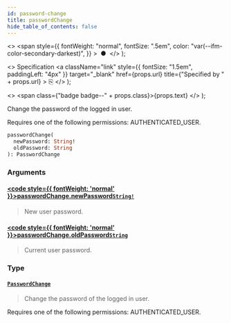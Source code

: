 ```yaml
---
id: password-change
title: passwordChange
hide_table_of_contents: false
---
```


  <>
    <span
      style={{
        fontWeight: "normal",
        fontSize: ".5em",
        color: "var(--ifm-color-secondary-darkest)",
      }}
    >
      &nbsp;●&nbsp;
    </span>
  </>
);

  <>
    Specification
    <a
      className="link"
      style={{ fontSize: "1.5em", paddingLeft: "4px" }}
      target="\_blank"
      href={props.url}
      title={"Specified by " + props.url}
    >
      ⎘
    </a>
  </>
);

  <>
    <span class={"badge badge--" + props.class}>{props.text}</span>
  </>
);

Change the password of the logged in user.

Requires one of the following permissions: AUTHENTICATED_USER.

```graphql
passwordChange(
  newPassword: String!
  oldPassword: String
): PasswordChange
```

### Arguments

#### [<code style={{ fontWeight: 'normal' }}>passwordChange.<b>newPassword</b></code>](#)<Bullet />[`String!`](../../api-reference/scalars/string) <Badge class="secondary" text="non-null"/> <Badge class="secondary" text="scalar"/>

> New user password.

#### [<code style={{ fontWeight: 'normal' }}>passwordChange.<b>oldPassword</b></code>](#)<Bullet />[`String`](../../api-reference/scalars/string) <Badge class="secondary" text="scalar"/>

> Current user password.

### Type

#### [`PasswordChange`](../../api-reference/objects/password-change) <Badge class="secondary" text="object"/>

> Change the password of the logged in user.

Requires one of the following permissions: AUTHENTICATED_USER.

>
